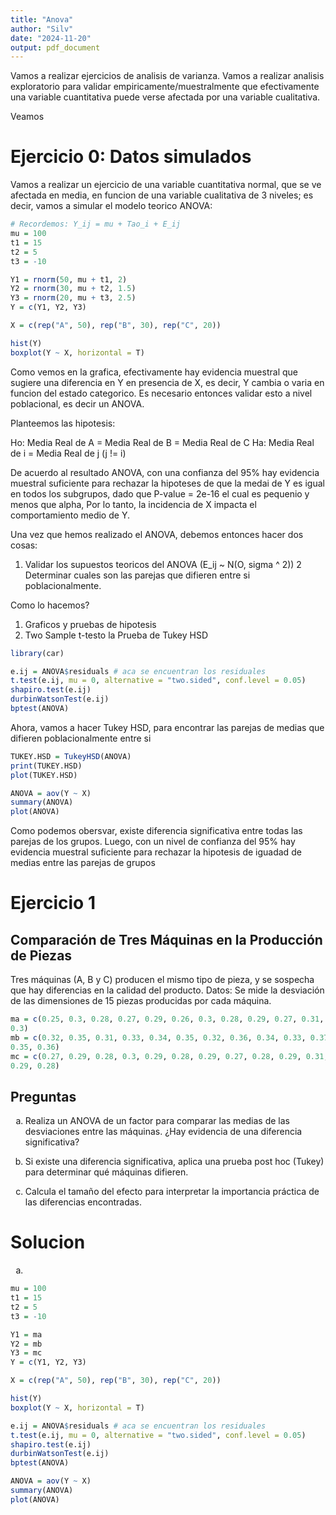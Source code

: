 ```yaml
---
title: "Anova"
author: "Silv"
date: "2024-11-20"
output: pdf_document
---
```


Vamos a realizar ejercicios de analisis de varianza. Vamos a realizar analisis exploratorio para validar empiricamente/muestralmente que efectivamente una variable cuantitativa puede verse afectada por una variable cualitativa. 

Veamos

# Ejercicio 0: Datos simulados
Vamos a realizar un ejercicio de una variable cuantitativa normal, que se ve afectada en media, en funcion de una variable cualitativa de 3 niveles; es decir, vamos a simular el modelo teorico ANOVA:

```r
# Recordemos: Y_ij = mu + Tao_i + E_ij
mu = 100
t1 = 15
t2 = 5
t3 = -10

Y1 = rnorm(50, mu + t1, 2)
Y2 = rnorm(30, mu + t2, 1.5)
Y3 = rnorm(20, mu + t3, 2.5)
Y = c(Y1, Y2, Y3)

X = c(rep("A", 50), rep("B", 30), rep("C", 20))

hist(Y)
boxplot(Y ~ X, horizontal = T)
```


Como vemos en la grafica, efectivamente hay evidencia muestral que sugiere una diferencia en Y en presencia de X, es decir, Y cambia o varia en funcion del estado categorico. Es necesario entonces validar esto a nivel poblacional, es decir un ANOVA.

Planteemos las hipotesis:

Ho: Media Real de A  = Media Real de B = Media Real de C
Ha: Media Real de i  = Media Real de j (j != i)

De acuerdo al resultado ANOVA, con una confianza del 95% hay evidencia muestral suficiente para rechazar la hipoteses de que la medai de Y es igual en todos los subgrupos, dado que P-value = 2e-16 el cual es pequenio y menos que alpha, Por lo tanto, la incidencia de X impacta el comportamiento medio de Y.

Una vez que hemos realizado el ANOVA, debemos entonces hacer dos cosas:

1) Validar los supuestos teoricos del ANOVA (E_ij ~ N(O, sigma ^ 2))
2 Determinar cuales son las parejas que difieren entre si poblacionalmente.

Como lo hacemos?


1) Graficos y pruebas de hipotesis
2) Two Sample t-testo la Prueba de Tukey HSD


```r
library(car)
```

```r
e.ij = ANOVA$residuals # aca se encuentran los residuales
t.test(e.ij, mu = 0, alternative = "two.sided", conf.level = 0.05)
shapiro.test(e.ij)
durbinWatsonTest(e.ij)
bptest(ANOVA)
```


Ahora, vamos a hacer Tukey HSD, para encontrar las parejas de medias que difieren poblacionalmente entre si

```r
TUKEY.HSD = TukeyHSD(ANOVA)
print(TUKEY.HSD)
plot(TUKEY.HSD)
```




```r
ANOVA = aov(Y ~ X)
summary(ANOVA)
plot(ANOVA)
```

Como podemos obersvar, existe diferencia significativa entre todas las parejas de los grupos. Luego, con un nivel de confianza del 95% hay evidencia muestral suficiente para rechazar la hipotesis de iguadad de medias entre las parejas de grupos



# Ejercicio 1
## Comparación de Tres Máquinas en la Producción de Piezas
Tres máquinas (A, B y C) producen el mismo tipo de pieza, y se sospecha que hay diferencias en la calidad del producto.
Datos: Se mide la desviación de las dimensiones de 15 piezas producidas por cada máquina.

```r
ma = c(0.25, 0.3, 0.28, 0.27, 0.29, 0.26, 0.3, 0.28, 0.29, 0.27, 0.31, 0.29, 0.26, 0.28,
0.3)
mb = c(0.32, 0.35, 0.31, 0.33, 0.34, 0.35, 0.32, 0.36, 0.34, 0.33, 0.37, 0.34, 0.33,
0.35, 0.36)
mc = c(0.27, 0.29, 0.28, 0.3, 0.29, 0.28, 0.29, 0.27, 0.28, 0.29, 0.31, 0.29, 0.28,
0.29, 0.28)
```


## Preguntas
a) Realiza un ANOVA de un factor para comparar las medias de las desviaciones entre las máquinas. ¿Hay evidencia de una diferencia significativa?

b) Si existe una diferencia significativa, aplica una prueba post hoc (Tukey) para determinar qué máquinas difieren.

c) Calcula el tamaño del efecto para interpretar la importancia práctica de las diferencias encontradas.

# Solucion

a)

```r
mu = 100
t1 = 15
t2 = 5
t3 = -10

Y1 = ma
Y2 = mb
Y3 = mc
Y = c(Y1, Y2, Y3)

X = c(rep("A", 50), rep("B", 30), rep("C", 20))

hist(Y)
boxplot(Y ~ X, horizontal = T)
```


```r
e.ij = ANOVA$residuals # aca se encuentran los residuales
t.test(e.ij, mu = 0, alternative = "two.sided", conf.level = 0.05)
shapiro.test(e.ij)
durbinWatsonTest(e.ij)
bptest(ANOVA)
```


```r
ANOVA = aov(Y ~ X)
summary(ANOVA)
plot(ANOVA)
```




